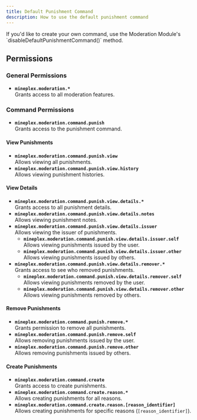 ```yaml
---
title: Default Punishment Command
description: How to use the default punishment command
---
```


<Note title="This can be disabled" type="note">
If you'd like to create your own command, use the Moderation Module's `disableDefaultPunishmentCommand()` method.
</Note>

## Permissions

### General Permissions
- **`mineplex.moderation.*`**  
  Grants access to all moderation features.

### Command Permissions
- **`mineplex.moderation.command.punish`**  
  Grants access to the punishment command.

#### View Punishments
- **`mineplex.moderation.command.punish.view`**  
  Allows viewing all punishments.  
- **`mineplex.moderation.command.punish.view.history`**  
  Allows viewing punishment histories.  

#### View Details
- **`mineplex.moderation.command.punish.view.details.*`**  
  Grants access to all punishment details.  
- **`mineplex.moderation.command.punish.view.details.notes`**  
  Allows viewing punishment notes.  
- **`mineplex.moderation.command.punish.view.details.issuer`**  
  Allows viewing the issuer of punishments.  
  - **`mineplex.moderation.command.punish.view.details.issuer.self`**  
    Allows viewing punishments issued by the user.  
  - **`mineplex.moderation.command.punish.view.details.issuer.other`**  
    Allows viewing punishments issued by others.  
- **`mineplex.moderation.command.punish.view.details.remover.*`**  
  Grants access to see who removed punishments.  
  - **`mineplex.moderation.command.punish.view.details.remover.self`**  
    Allows viewing punishments removed by the user.  
  - **`mineplex.moderation.command.punish.view.details.remover.other`**  
    Allows viewing punishments removed by others.  

#### Remove Punishments
- **`mineplex.moderation.command.punish.remove.*`**  
  Grants permission to remove all punishments.  
- **`mineplex.moderation.command.punish.remove.self`**  
  Allows removing punishments issued by the user.  
- **`mineplex.moderation.command.punish.remove.other`**  
  Allows removing punishments issued by others.  

#### Create Punishments
- **`mineplex.moderation.command.create`**  
  Grants access to create punishments.  
- **`mineplex.moderation.command.create.reason.*`**  
  Allows creating punishments for all reasons.  
- **`mineplex.moderation.command.create.reason.[reason_identifier]`**  
  Allows creating punishments for specific reasons (`[reason_identifier]`).  
